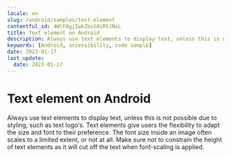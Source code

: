 ```yaml
---
locale: en
slug: /android/samples/text-element
contentful_id: 4WlFAgjIwkZbsS8iR5JNxL
title: Text element on Android
description: Always use text elements to display text, unless this is not possible due to styling, such as text logo's.
keywords: [Android, accessibility, code sample]
date: 2023-01-17
last_update:
  date: 2023-01-17
---
```


# Text element on Android

Always use text elements to display text, unless this is not possible due to styling, such as text logo's. Text elements give users the flexibility to adapt the size and font to their preference. The font size inside an image often scales to a limited extent, or not at all. Make sure not to constrain the height of text elements as it will cut off the text when font-scaling is applied.

<CodeSample id="text-element" platform="android" locale="en"/>
